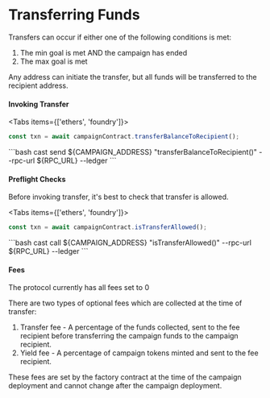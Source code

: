 # Transferring Funds


Transfers can occur if either one of the following conditions is met:

1. The min goal is met AND the campaign has ended
2. The max goal is met

Any address can initiate the transfer, but all funds will be transferred to the recipient address.

#### Invoking Transfer

<Tabs items={['ethers', 'foundry']}>
  <Tab>
  ```ts
  const txn = await campaignContract.transferBalanceToRecipient();
  ```
  </Tab>
  <Tab>
  ```bash
  cast send ${CAMPAIGN_ADDRESS} "transferBalanceToRecipient()" --rpc-url ${RPC_URL} --ledger
  ```
  </Tab>
</Tabs>


#### Preflight Checks

Before invoking transfer, it's best to check that transfer is allowed.

<Tabs items={['ethers', 'foundry']}>
  <Tab>
  ```ts
  const txn = await campaignContract.isTransferAllowed();
  ```
  </Tab>
  <Tab>
  ```bash
  cast call ${CAMPAIGN_ADDRESS} "isTransferAllowed()" --rpc-url ${RPC_URL} --ledger
  ```
  </Tab>
</Tabs>

#### Fees

<Callout type="info" emoji="ℹ️">
  The protocol currently has all fees set to 0
</Callout>

There are two types of optional fees which are collected at the time of transfer:

1. Transfer fee - A percentage of the funds collected, sent to the fee recipient before transferring the campaign funds to the campaign recipient.
2. Yield fee - A percentage of campaign tokens minted and sent to the fee recipient.

These fees are set by the factory contract at the time of the campaign deployment and cannot change after the campaign deployment.
